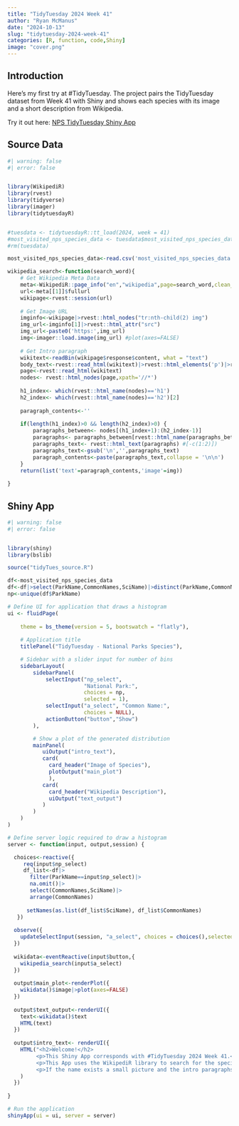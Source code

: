 ```yaml
---
title: "TidyTuesday 2024 Week 41"
author: "Ryan McManus"
date: "2024-10-13"
slug: "tidytuesday-2024-week-41"
categories: [R, function, code,Shiny]
image: "cover.png"
---
```


## Introduction

Here's my first try at #TidyTuesday. The project pairs the TidyTuesday dataset from Week 41 with Shiny and shows each species with its image and a short description from Wikipedia.

Try it out here: [NPS TidyTuesday Shiny App](https://ryanmcmanus916.shinyapps.io/tidytues/)

## Source Data

```r
#| warning: false
#| error: false


library(WikipediR)
library(rvest)
library(tidyverse)
library(imager)
library(tidytuesdayR)


#tuesdata <- tidytuesdayR::tt_load(2024, week = 41)
#most_visited_nps_species_data <- tuesdata$most_visited_nps_species_data
#rm(tuesdata)

most_visited_nps_species_data<-read.csv('most_visited_nps_species_data.csv')

wikipedia_search<-function(search_word){
    # Get Wikipedia Meta Data
    meta<-WikipediR::page_info("en","wikipedia",page=search_word,clean_response=T)
    url<-meta[[1]]$fullurl
    wikipage<-rvest::session(url)
    
    # Get Image URL
    imginfo<-wikipage|>rvest::html_nodes("tr:nth-child(2) img")
    img_url<-imginfo[1]|>rvest::html_attr("src")
    img_url<-paste0('https:',img_url)
    img<-imager::load.image(img_url) #plot(axes=FALSE)
    
    # Get Intro paragraph
    wikitext<-readBin(wikipage$response$content, what = "text")
    body_text<-rvest::read_html(wikitext)|>rvest::html_elements('p')|>rvest::html_text(trim = T)
    page<-rvest::read_html(wikitext)
    nodes<- rvest::html_nodes(page,xpath='//*')
    
    h1_index<- which(rvest::html_name(nodes)=='h1')
    h2_index<- which(rvest::html_name(nodes)=='h2')[2]
    
    paragraph_contents<-''
    
    if(length(h1_index)>0 && length(h2_index)>0) {
        paragraphs_between<- nodes[(h1_index+1):(h2_index-1)]
        paragraphs<- paragraphs_between[rvest::html_name(paragraphs_between)=='p']
        paragraphs_text<- rvest::html_text(paragraphs) #[-c(1:2)])
        paragraphs_text<-gsub('\n','',paragraphs_text)
        paragraph_contents<-paste(paragraphs_text,collapse = '\n\n')
    }
    return(list('text'=paragraph_contents,'image'=img))
    
}
```

## Shiny App

```r
#| warning: false
#| error: false


library(shiny)
library(bslib)

source("tidyTues_source.R")

df<-most_visited_nps_species_data
df<-df|>select(ParkName,CommonNames,SciName)|>distinct(ParkName,CommonNames,SciName)
np<-unique(df$ParkName)

# Define UI for application that draws a histogram
ui <- fluidPage(
    
    theme = bs_theme(version = 5, bootswatch = "flatly"),
  
    # Application title
    titlePanel("TidyTuesday - National Parks Species"),

    # Sidebar with a slider input for number of bins 
    sidebarLayout(
        sidebarPanel(
            selectInput("np_select",
                        "National Park:",
                        choices = np,
                        selected = 1),
            selectInput("a_select", "Common Name:",
                        choices = NULL),
            actionButton("button","Show")
        ),

        # Show a plot of the generated distribution
        mainPanel(
           uiOutput("intro_text"),
           card(
             card_header("Image of Species"),
             plotOutput("main_plot")
             ),
           card(
             card_header("Wikipedia Description"),
             uiOutput("text_output")
           )
        )
    )
)

# Define server logic required to draw a histogram
server <- function(input, output,session) {

  choices<-reactive({
     req(input$np_select)
     df_list<-df|>
       filter(ParkName==input$np_select)|>
       na.omit()|>
       select(CommonNames,SciName)|>
       arrange(CommonNames)
     
      setNames(as.list(df_list$SciName), df_list$CommonNames)
   })
  
  observe({
    updateSelectInput(session, "a_select", choices = choices(),selected = NULL)
  })
  
  wikidata<-eventReactive(input$button,{
    wikipedia_search(input$a_select)
  })
  
  output$main_plot<-renderPlot({
    wikidata()$image|>plot(axes=FALSE)
  })
  
  output$text_output<-renderUI({
    text<-wikidata()$text
    HTML(text)
  })
  
  output$intro_text<- renderUI({
    HTML("<h2>Welcome!</h2> 
         <p>This Shiny App corresponds with #TidyTuesday 2024 Week 41.</p>
         <p>This App uses the WikipediR library to search for the species scientific name on Wikipedia.</p>
         <p>If the name exists a small picture and the intro paragraphs are returned.</p>"
    )
  })
  
}

# Run the application 
shinyApp(ui = ui, server = server)


```
